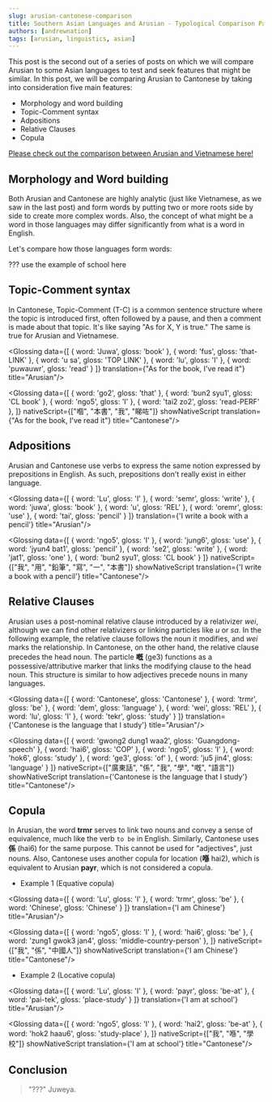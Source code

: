 ```yaml
---
slug: arusian-cantonese-comparison
title: Southern Asian Languages and Arusian - Typological Comparison Part 2
authors: [andrewnation]
tags: [arusian, linguistics, asian]
---
```


This post is the second out of a series of posts on which we will compare Arusian to some
Asian languages to test and seek features that might be similar. In this post, we will
be comparing Arusian to Cantonese by taking into consideration five main features:

- Morphology and word building
- Topic-Comment syntax
- Adpositions
- Relative Clauses
- Copula

[Please check out the comparison between Arusian and Vietnamese here!](https://thearusianlanguage.vercel.app/blog/arusian-vietnamese-comparison)

<!-- truncate -->


## Morphology and Word building

Both Arusian and Cantonese are highly analytic (just like Vietnamese, as we saw in the last post) 
and form words by putting two or more roots
side by side to create more complex words. Also, the concept of what might be a word in those
languages may differ significantly from what is a word in English.

Let's compare how those languages form words:

??? use the example of school here

## Topic-Comment syntax

In Cantonese, Topic-Comment (T-C) is a common sentence structure where the topic is 
introduced first, often followed by a pause, and then a comment is made about that topic. 
It's like saying "As for X, Y is true."
The same is true for Arusian and Vietnamese.

<Glossing data={[
    { word: 'Juwa', gloss: 'book' },
    { word: 'fus', gloss: 'that-LINK' },
    { word: 'u sa', gloss: 'TOP LINK' },
    { word: 'lu', gloss: 'I' },
    { word: 'puwauwr', gloss: 'read' }
  ]}
    translation={"As for the book, I've read it"}
    title="Arusian"/>

<Glossing data={[
    { word: 'go2', gloss: 'that' },
    { word: 'bun2 syu1', gloss: 'CL book' },
    { word: 'ngo5', gloss: 'I' },
    { word: 'tai2 zo2', gloss: 'read-PERF' },
  ]}
    nativeScript={["嗰", "本書", "我", "睇咗"]}
    showNativeScript
    translation={"As for the book, I've read it"}
    title="Cantonese"/>

## Adpositions
Arusian and Cantonese use verbs to express the same notion expressed by prepositions in
English. As such, prepositions don't really exist in either language.

<Glossing data={[
    { word: 'Lu', gloss: 'I' },
    { word: 'semr', gloss: 'write' },
    { word: 'juwa', gloss: 'book' },
    { word: 'u', gloss: 'REL' },
    { word: 'oremr', gloss: 'use' },
    { word: 'tai', gloss: 'pencil' }
  ]}
    translation={'I write a book with a pencil'}
    title="Arusian"/>

<Glossing data={[
    { word: 'ngo5', gloss: 'I' },
    { word: 'jung6', gloss: 'use' },
    { word: 'jyun4 bat1', gloss: 'pencil' },
    { word: 'se2', gloss: 'write' },
    { word: 'jat1', gloss: 'one' },
    { word: 'bun2 syu1', gloss: 'CL book' }
  ]}
    nativeScript={["我", "用", "鉛筆", "寫", "一", "本書"]}
    showNativeScript
    translation={'I write a book with a pencil'}
    title="Cantonese"/>

## Relative Clauses
Arusian uses a post-nominal relative clause introduced by a relativizer _wei_, 
although we can find other relativizers or linking particles like _u_ or _sa_. 
In the following example, the relative clause follows the noun it modifies, 
and _wei_ marks the relationship. In Cantonese, on the other hand, the relative clause 
precedes the head noun. The particle **嘅** (ge3) functions as a possessive/attributive 
marker that links the modifying clause to the head noun. This structure is similar to 
how adjectives precede nouns in many languages.

<Glossing data={[
    { word: 'Cantonese', gloss: 'Cantonese' },
    { word: 'trmr', gloss: 'be' },
    { word: 'dem', gloss: 'language' },
    { word: 'wei', gloss: 'REL' },
    { word: 'lu', gloss: 'I' },
    { word: 'tekr', gloss: 'study' }
  ]}
    translation={'Cantonese is the language that I study'}
    title="Arusian"/>

<Glossing data={[
    { word: 'gwong2 dung1 waa2', gloss: 'Guangdong-speech' },
    { word: 'hai6', gloss: 'COP' },
    { word: 'ngo5', gloss: 'I' },
    { word: 'hok6', gloss: 'study' },
    { word: 'ge3', gloss: 'of' },
    { word: 'ju5 jin4', gloss: 'language' }
  ]}
    nativeScript={["廣東話", "係", "我", "學", "嘅", "語言"]}
    showNativeScript
    translation={'Cantonese is the language that I study'}
    title="Cantonese"/>

## Copula
In Arusian, the word **trmr** serves to link two nouns and convey a sense of equivalence, 
much like the verb `to be` in English. Similarly, Cantonese uses **係** (hai6) for the same purpose. 
This cannot be used for "adjectives", just nouns. Also, Cantonese uses another copula for 
location (**喺** hai2), which is equivalent to Arusian **payr**, which is not considered a copula.

- Example 1 (Equative copula)

<Glossing data={[
    { word: 'Lu', gloss: 'I' },
    { word: 'trmr', gloss: 'be' },
    { word: 'Chinese', gloss: 'Chinese' }
  ]}
    translation={'I am Chinese'}
    title="Arusian"/>

<Glossing data={[
    { word: 'ngo5', gloss: 'I' },
    { word: 'hai6', gloss: 'be' },
    { word: 'zung1 gwok3 jan4', gloss: 'middle-country-person' },
  ]}
    nativeScript={["我", "係", "中國人"]}
    showNativeScript
    translation={'I am Chinese'}
    title="Cantonese"/>

- Example 2 (Locative copula)

<Glossing data={[
    { word: 'Lu', gloss: 'I' },
    { word: 'payr', gloss: 'be-at' },
    { word: 'pai-tek', gloss: 'place-study' }
  ]}
    translation={'I am at school'}
    title="Arusian"/>

<Glossing data={[
    { word: 'ngo5', gloss: 'I' },
    { word: 'hai2', gloss: 'be-at' },
    { word: 'hok2 haau6', gloss: 'study-place' },
  ]}
    nativeScript={["我", "喺", "學校"]}
    showNativeScript
    translation={'I am at school'}
    title="Cantonese"/>

## Conclusion

> "???" Juweya.